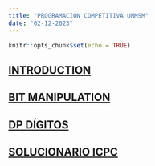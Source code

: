 ```yaml
---
title: "PROGRAMACIÓN COMPETITIVA UNMSM"
date: "02-12-2023"
---
```


```r
knitr::opts_chunk$set(echo = TRUE)
```


## [INTRODUCTION](./class-01.html)
## [BIT MANIPULATION](./BitManipulation.html)
## [DP DÍGITOS](./DPDÍGITOS.html)

## [SOLUCIONARIO ICPC](./ICPC.html)




